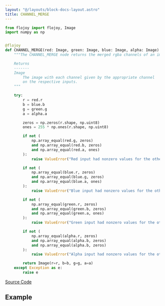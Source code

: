 ```yaml
---
layout: "@/layouts/block-docs-layout.astro"
title: CHANNEL_MERGE
---
```



<PythonDocsDisplay docstring={docstring} />

```python
from flojoy import flojoy, Image
import numpy as np


@flojoy
def CHANNEL_MERGE(red: Image, green: Image, blue: Image, alpha: Image) -> Image:
    """The CHANNEL_MERGE node returns the merged rgba channels of an image.

    Returns
    -------
    Image
        The image with each channel given by the appropriate channel
        on the respective inputs.
    """

    try:
        r = red.r
        b = blue.b
        g = green.g
        a = alpha.a

        zeros = np.zeros(r.shape, np.uint8)
        ones = 255 * np.ones(r.shape, np.uint8)

        if not (
            np.array_equal(red.g, zeros)
            and np.array_equal(red.b, zeros)
            and np.array_equal(red.a, ones)
        ):
            raise ValueError("Red input had nonzero values for the other channels.")

        if not (
            np.array_equal(blue.r, zeros)
            and np.array_equal(blue.g, zeros)
            and np.array_equal(blue.a, ones)
        ):
            raise ValueError("Blue input had nonzero values for the other channels.")

        if not (
            np.array_equal(green.r, zeros)
            and np.array_equal(green.b, zeros)
            and np.array_equal(green.a, ones)
        ):
            raise ValueError("Green input had nonzero values for the other channels.")

        if not (
            np.array_equal(alpha.r, zeros)
            and np.array_equal(alpha.b, zeros)
            and np.array_equal(alpha.b, zeros)
        ):
            raise ValueError("Alpha input had nonzero values for the other channels.")

        return Image(r=r, b=b, g=g, a=a)
    except Exception as e:
        raise e

```

[Source Code](https://github.com/flojoy-ai/blocks/blob/main/blocks/TRANSFORMERS/IMAGE_PROCESSING/CHANNEL_MERGE/CHANNEL_MERGE.py)

## Example
